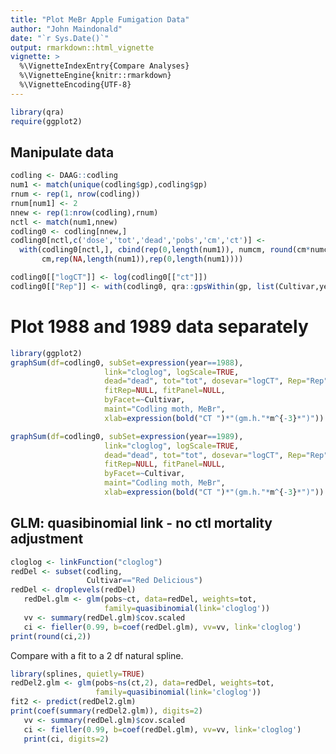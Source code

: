 ```yaml
---
title: "Plot MeBr Apple Fumigation Data"
author: "John Maindonald"
date: "`r Sys.Date()`"
output: rmarkdown::html_vignette
vignette: >
  %\VignetteIndexEntry{Compare Analyses}
  %\VignetteEngine{knitr::rmarkdown}
  %\VignetteEncoding{UTF-8}
---
```


```r
library(qra)
require(ggplot2)
```

## Manipulate data
```r
codling <- DAAG::codling
num1 <- match(unique(codling$gp),codling$gp)
rnum <- rep(1, nrow(codling))
rnum[num1] <- 2
nnew <- rep(1:nrow(codling),rnum)
nctl <- match(num1,nnew)
codling0 <- codling[nnew,]
codling0[nctl,c('dose','tot','dead','pobs','cm','ct')] <-
  with(codling0[nctl,], cbind(rep(0,length(num1)), numcm, round(cm*numcm), 
       cm,rep(NA,length(num1)),rep(0,length(num1))))     

codling0[["logCT"]] <- log(codling0[["ct"]])
codling0[["Rep"]] <- with(codling0, qra::gpsWithin(gp, list(Cultivar,year)))
```

# Plot 1988 and 1989 data separately
```r
library(ggplot2)
graphSum(df=codling0, subSet=expression(year==1988),
                     link="cloglog", logScale=TRUE,
                     dead="dead", tot="tot", dosevar="logCT", Rep="Rep",
                     fitRep=NULL, fitPanel=NULL,
                     byFacet=~Cultivar,
                     maint="Codling moth, MeBr",
                     xlab=expression(bold("CT ")*"(gm.h."*m^{-3}*")"))
```

```r
graphSum(df=codling0, subSet=expression(year==1989),
                     link="cloglog", logScale=TRUE,
                     dead="dead", tot="tot", dosevar="logCT", Rep="Rep",
                     fitRep=NULL, fitPanel=NULL,
                     byFacet=~Cultivar,
                     maint="Codling moth, MeBr",
                     xlab=expression(bold("CT ")*"(gm.h."*m^{-3}*")"))
```

## GLM: quasibinomial link - no ctl mortality adjustment
```r
cloglog <- linkFunction("cloglog")
redDel <- subset(codling,
                 Cultivar=="Red Delicious")
redDel <- droplevels(redDel)
   redDel.glm <- glm(pobs~ct, data=redDel, weights=tot,
                     family=quasibinomial(link='cloglog'))
   vv <- summary(redDel.glm)$cov.scaled
   ci <- fieller(0.99, b=coef(redDel.glm), vv=vv, link='cloglog')
print(round(ci,2))
```   
   
Compare with a fit to a 2 df natural spline.
```r
library(splines, quietly=TRUE)
redDel2.glm <- glm(pobs~ns(ct,2), data=redDel, weights=tot,
                   family=quasibinomial(link='cloglog'))
fit2 <- predict(redDel2.glm)
print(coef(summary(redDel2.glm)), digits=2)
   vv <- summary(redDel.glm)$cov.scaled
   ci <- fieller(0.99, b=coef(redDel.glm), vv=vv, link='cloglog')
   print(ci, digits=2)
```
